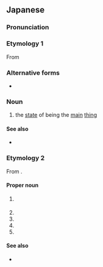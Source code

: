 ==Japanese==
{{DEFAULTSORT:めいん}}
{{swp|lang=ja}}

===Pronunciation===
{{ja-pron|acc=1}}

===Etymology 1===
From {{bor|ja|en|main}}

===Alternative forms===
* {{ja-r|メーン}}

===Noun===
{{ja-noun}}

# {{lb|ja|attributive|anglicism}} the [[state]] of being the [[main]] [[thing]]
#:{{ja-usex|'''メイン''' [[イベント]]|the '''main''' event}}

====See also====
* {{ja-r|メインディッシュ|メイン ディッシュ|[[main dish]]}}

===Etymology 2===
From {{bor|ja|en|Maine}}.

====Proper noun====
{{ja-pos|proper}}

# {{place|ja|state|c/US}}
#: {{ja-usex|メイン州|^メイン-しゅう|the State of Maine}}
# {{place|ja|town|s/New York}}
# {{place|ja|town|county/Outagamie County|s/Wisconsin}}
# {{place|ja|village|county/Marathon County|s/Wisconsin}}
# {{place|ja|river|s/Maine|c/US}}

====See also====
* {{ja-r|^メーヌ}}

{{c|ja|Maine, USA}}